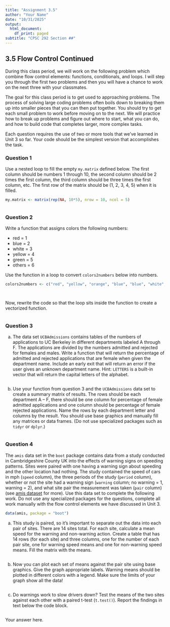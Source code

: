 ```yaml
---
title: "Assignment 3.5"
author: "Your Name"
date: "10/31/2025"
output:
  html_document:
    df_print: paged
subtitle: "CPSC 292 Section ##"
---
```



## 3.5 Flow Control Continued

During this class period, we will work on the following problem which combine flow control elements: functions, conditionals, and loops. I will step you through the first two problems and then you will have a chance to work on the next three with your classmates. 

The goal for this class period is to get used to approaching problems. The process of solving large coding problems often boils down to breaking them up into smaller pieces that you can then put together. You should try to get each small problem to work before moving on to the next. We will practice how to break up problems and figure out where to start, what you can do, and how to build code that completes larger, more complex tasks. 

Each question requires the use of two or more tools that we've learned in Unit 3 so far. Your code should be the simplest version that accomplishes the task. 

### Question 1

Use a nested loop to fill the empty `my.matrix` defined below. The first column should be numbers 1 through 10, the second column should be 2 times the first column, the third column should be three times the first column, etc. The first row of the matrix should be (1, 2, 3, 4, 5) when it is filled.

```r
my.matrix <- matrix(rep(NA, 10*5), nrow = 10, ncol = 5)



```

### Question 2 

Write a function that assigns colors the following numbers: 

 * red = 1
 * blue = 2
 * white = 3
 * yellow = 4
 * green = 5
 * others = 6

Use the function in a loop to convert `colors2numbers` below into numbers. 

```r

colors2numbers <- c("red", "yellow", "orange", "blue", "blue", "white", "magenta")




```

Now, rewrite the code so that the loop sits inside the function to create a vectorized function. 

```r


```


### Question 3

  a. The data set `UCBAdmissions` contains tables of the numbers of applications to UC Berkeley in different departments labeled A through F. The applications are divided by the numbers admitted and rejected for females and males. Write a function that will return the percentage of admitted and rejected applications that are female when given the department name. Include an early exit that will return an error if the user gives an unknown department name. Hint: `LETTERS` is a built-in vector that will return the capital letters of the alphabet.

```r

```

  b. Use your function from question 3 and the `UCBAdmissions` data set to create a summary matrix of results. The rows should be each department A -- F, there should be one column for percentage of female admitted applications and one column should be percentage of female rejected applications. Name the rows by each department letter and columns by the result. You should use base graphics and manually fill any matrices or data frames. (Do not use specialized packages such as `tidyr` or `dplyr`.)

```r

```

### Question 4

The `amis` data set in the `boot` package contains data from a study conducted in Cambridgeshire County UK into the effects of warning signs on speeding patterns. Sites were paired with one having a warning sign about speeding and the other location had nothing. The study contained the speed of cars in mph (`speed` column), the three periods of the study (`period` column), whether or not the site had a warning sign (`warning` column; no warning = 1, warning = 2), and what site pair the measurement was taken (`pair` column) (see [amis dataset](https://r-packages.io/datasets/amis) for more). Use this data set to complete the following work. Do not use any specialized packages for the questions, complete all work manually with the flow control elements we have discussed in Unit 3.

```r
data(amis, package = "boot")
```

  a. This study is paired, so it's important to separate out the data into each pair of sites. There are 14 sites total. For each site, calculate a mean speed for the warning and non-warning action. Create a table that has 14 rows (for each site) and three columns, one for the number of each pair site, one for warning speed means and one for non-warning speed means. Fill the matrix with the means.
  
```r

```

  b. Now you can plot each set of means against the pair site using base graphics. Give the graph appropriate labels. Warning means should be plotted in different colors with a legend. Make sure the limits of your graph show all the data!
  
```r

```

  c. Do warnings work to slow drivers down? Test the means of the two sites against each other with a paired t-test (`t.test()`). Report the findings in text below the code block. 
  
```r

```

Your answer here.



